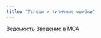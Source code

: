 ```yaml
---
title: "Успехи и типичные ошибки"
---
```



<a href="https://docs.google.com/spreadsheets/d/1DJNlG57mqJtXsR79l_LB35X1A7c8hfQ_uiFZmybcjBo/edit?usp=sharing" title=>Ведомость Введение в МСА</a>